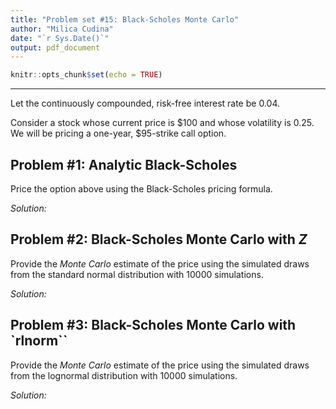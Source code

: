 ```yaml
---
title: "Problem set #15: Black-Scholes Monte Carlo"
author: "Milica Cudina"
date: "`r Sys.Date()`"
output: pdf_document
---
```


```r
knitr::opts_chunk$set(echo = TRUE)
```

---

Let the continuously compounded, risk-free interest rate be $0.04$. 


Consider a stock whose current price is \$100 and whose volatility is $0.25$. We will be pricing a one-year, \$95-strike call option. 


## Problem #1: Analytic Black-Scholes
Price the option above using the Black-Scholes pricing formula. 

*Solution:*

## Problem #2: Black-Scholes Monte Carlo with $Z$
Provide the *Monte Carlo* estimate of the price using the simulated draws from the standard normal distribution with 10000 simulations.

*Solution:*


## Problem #3: Black-Scholes Monte Carlo with `rlnorm``
Provide the *Monte Carlo* estimate of the price using the simulated draws from the lognormal distribution with 10000 simulations.

*Solution:*


